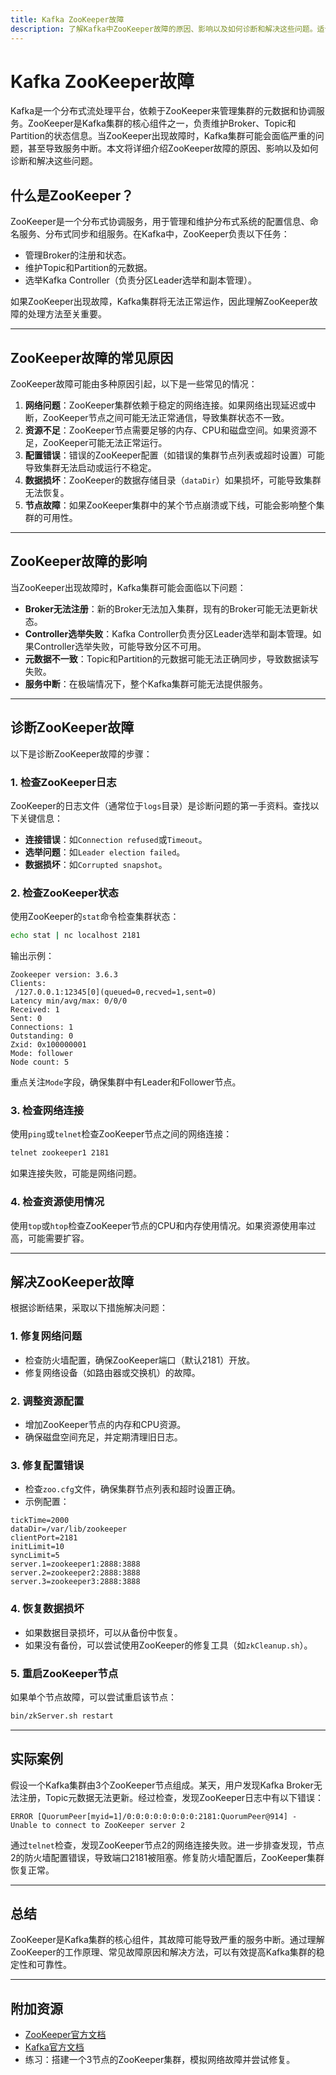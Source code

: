 ```yaml
---
title: Kafka ZooKeeper故障
description: 了解Kafka中ZooKeeper故障的原因、影响以及如何诊断和解决这些问题。适合初学者掌握Kafka集群管理的基础知识。
---
```


# Kafka ZooKeeper故障

Kafka是一个分布式流处理平台，依赖于ZooKeeper来管理集群的元数据和协调服务。ZooKeeper是Kafka集群的核心组件之一，负责维护Broker、Topic和Partition的状态信息。当ZooKeeper出现故障时，Kafka集群可能会面临严重的问题，甚至导致服务中断。本文将详细介绍ZooKeeper故障的原因、影响以及如何诊断和解决这些问题。

## 什么是ZooKeeper？

ZooKeeper是一个分布式协调服务，用于管理和维护分布式系统的配置信息、命名服务、分布式同步和组服务。在Kafka中，ZooKeeper负责以下任务：

- 管理Broker的注册和状态。
- 维护Topic和Partition的元数据。
- 选举Kafka Controller（负责分区Leader选举和副本管理）。

如果ZooKeeper出现故障，Kafka集群将无法正常运作，因此理解ZooKeeper故障的处理方法至关重要。

---

## ZooKeeper故障的常见原因

ZooKeeper故障可能由多种原因引起，以下是一些常见的情况：

1. **网络问题**：ZooKeeper集群依赖于稳定的网络连接。如果网络出现延迟或中断，ZooKeeper节点之间可能无法正常通信，导致集群状态不一致。
2. **资源不足**：ZooKeeper节点需要足够的内存、CPU和磁盘空间。如果资源不足，ZooKeeper可能无法正常运行。
3. **配置错误**：错误的ZooKeeper配置（如错误的集群节点列表或超时设置）可能导致集群无法启动或运行不稳定。
4. **数据损坏**：ZooKeeper的数据存储目录（`dataDir`）如果损坏，可能导致集群无法恢复。
5. **节点故障**：如果ZooKeeper集群中的某个节点崩溃或下线，可能会影响整个集群的可用性。

---

## ZooKeeper故障的影响

当ZooKeeper出现故障时，Kafka集群可能会面临以下问题：

- **Broker无法注册**：新的Broker无法加入集群，现有的Broker可能无法更新状态。
- **Controller选举失败**：Kafka Controller负责分区Leader选举和副本管理。如果Controller选举失败，可能导致分区不可用。
- **元数据不一致**：Topic和Partition的元数据可能无法正确同步，导致数据读写失败。
- **服务中断**：在极端情况下，整个Kafka集群可能无法提供服务。

---

## 诊断ZooKeeper故障

以下是诊断ZooKeeper故障的步骤：

### 1. 检查ZooKeeper日志
ZooKeeper的日志文件（通常位于`logs`目录）是诊断问题的第一手资料。查找以下关键信息：
- **连接错误**：如`Connection refused`或`Timeout`。
- **选举问题**：如`Leader election failed`。
- **数据损坏**：如`Corrupted snapshot`。

### 2. 检查ZooKeeper状态
使用ZooKeeper的`stat`命令检查集群状态：
```bash
echo stat | nc localhost 2181
```
输出示例：
```
Zookeeper version: 3.6.3
Clients:
 /127.0.0.1:12345[0](queued=0,recved=1,sent=0)
Latency min/avg/max: 0/0/0
Received: 1
Sent: 0
Connections: 1
Outstanding: 0
Zxid: 0x100000001
Mode: follower
Node count: 5
```
重点关注`Mode`字段，确保集群中有Leader和Follower节点。

### 3. 检查网络连接
使用`ping`或`telnet`检查ZooKeeper节点之间的网络连接：
```bash
telnet zookeeper1 2181
```
如果连接失败，可能是网络问题。

### 4. 检查资源使用情况
使用`top`或`htop`检查ZooKeeper节点的CPU和内存使用情况。如果资源使用率过高，可能需要扩容。

---

## 解决ZooKeeper故障

根据诊断结果，采取以下措施解决问题：

### 1. 修复网络问题
- 检查防火墙配置，确保ZooKeeper端口（默认2181）开放。
- 修复网络设备（如路由器或交换机）的故障。

### 2. 调整资源配置
- 增加ZooKeeper节点的内存和CPU资源。
- 确保磁盘空间充足，并定期清理旧日志。

### 3. 修复配置错误
- 检查`zoo.cfg`文件，确保集群节点列表和超时设置正确。
- 示例配置：
```properties
tickTime=2000
dataDir=/var/lib/zookeeper
clientPort=2181
initLimit=10
syncLimit=5
server.1=zookeeper1:2888:3888
server.2=zookeeper2:2888:3888
server.3=zookeeper3:2888:3888
```

### 4. 恢复数据损坏
- 如果数据目录损坏，可以从备份中恢复。
- 如果没有备份，可以尝试使用ZooKeeper的修复工具（如`zkCleanup.sh`）。

### 5. 重启ZooKeeper节点
如果单个节点故障，可以尝试重启该节点：
```bash
bin/zkServer.sh restart
```

---

## 实际案例

假设一个Kafka集群由3个ZooKeeper节点组成。某天，用户发现Kafka Broker无法注册，Topic元数据无法更新。经过检查，发现ZooKeeper日志中有以下错误：
```
ERROR [QuorumPeer[myid=1]/0:0:0:0:0:0:0:0:2181:QuorumPeer@914] - Unable to connect to ZooKeeper server 2
```
通过`telnet`检查，发现ZooKeeper节点2的网络连接失败。进一步排查发现，节点2的防火墙配置错误，导致端口2181被阻塞。修复防火墙配置后，ZooKeeper集群恢复正常。

---

## 总结

ZooKeeper是Kafka集群的核心组件，其故障可能导致严重的服务中断。通过理解ZooKeeper的工作原理、常见故障原因和解决方法，可以有效提高Kafka集群的稳定性和可靠性。

---

## 附加资源

- [ZooKeeper官方文档](https://zookeeper.apache.org/doc/current/)
- [Kafka官方文档](https://kafka.apache.org/documentation/)
- 练习：搭建一个3节点的ZooKeeper集群，模拟网络故障并尝试修复。